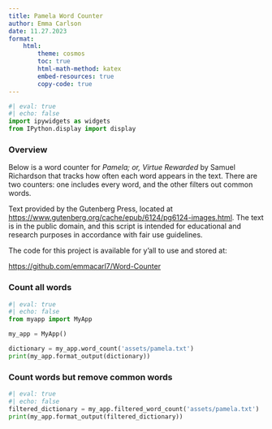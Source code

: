 ```yaml
---
title: Pamela Word Counter
author: Emma Carlson
date: 11.27.2023
format:
    html:
        theme: cosmos
        toc: true
        html-math-method: katex
        embed-resources: true
        copy-code: true
---
```


```python
#| eval: true
#| echo: false
import ipywidgets as widgets
from IPython.display import display
```

### Overview

Below is a word counter for *Pamela; or, Virtue Rewarded* by Samuel Richardson that tracks how often each word appears in the text. There are two counters: one includes every word, and the other filters out common words. 

Text provided by the Gutenberg Press, located at <https://www.gutenberg.org/cache/epub/6124/pg6124-images.html>. The text is in the public domain, and this script is intended for educational and research purposes in accordance with fair use guidelines.

The code for this project is available for y'all to use and stored at:

<https://github.com/emmacarl7/Word-Counter>

### Count all words

```python
#| eval: true
#| echo: false
from myapp import MyApp

my_app = MyApp()

dictionary = my_app.word_count('assets/pamela.txt')
print(my_app.format_output(dictionary))
```


### Count words but remove common words
```python
#| eval: true
#| echo: false
filtered_dictionary = my_app.filtered_word_count('assets/pamela.txt')
print(my_app.format_output(filtered_dictionary))
```

